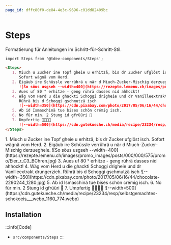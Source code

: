 ```yaml
---
page_id: dffc80f0-de84-4e3c-9696-c01dd82409bc
---
```




# Steps

Formatierung für Anleitungen im Schritt-für-Schritt-Stil.

```md
import Steps from '@tdev-components/Steps';

<Steps>
   1. Miuch u Zucker ine Topf gheie u erhitzä, bis dr Zucker ufglöst isch.  
      Sofort wägnä vom Herd.
   2. Eigäub ire Schüssle verrührä u när d Miuch-Zucker-Mischig derzuegheie.
      ![So söus usgseh --width=400](https://rezepte.lemenu.ch/images/promo_images/posts/000/000/575/promo/Eier_r_C3_BChren.jpg)
   3. Aues uf 80 ° erhitze - geng rührä dasses nid ahhockt!
   4. Wäg vom Herd u die ghackti Schoggi drigheie und dr Vanilleextrakt drungerzieh.  
      Rührä bis d Schoggi gschmutzä isch
      ![--width=350](https://cdn.pixabay.com/photo/2017/05/06/16/44/chocolate-2290244_1280.jpg)
   5. Ab id Ismaschinä tue bises schön crémig isch.
   6. No für min. 2 Stung id gfrüüri 🥶
   7. Umpfertig 🧁🍧🍨🍦
      ![--width=500](https://cdn.gutekueche.ch/media/recipe/23234/resp/selbstgemachtes-schokoeis___webp_1160_774.webp)
</Steps>
```

<BrowserWindow>
  <Steps>
      1. Miuch u Zucker ine Topf gheie u erhitzä, bis dr Zucker ufglöst isch.  
         Sofort wägnä vom Herd.
      2. Eigäub ire Schüssle verrührä u när d Miuch-Zucker-Mischig derzuegheie.
         ![So söus usgseh --width=400](https://rezepte.lemenu.ch/images/promo_images/posts/000/000/575/promo/Eier_r_C3_BChren.jpg)
      3. Aues uf 80 ° erhitze - geng rührä dasses nid ahhockt!
      4. Wäg vom Herd u die ghackti Schoggi drigheie und dr Vanilleextrakt drungerzieh.  
         Rührä bis d Schoggi gschmutzä isch
         ![--width=350](https://cdn.pixabay.com/photo/2017/05/06/16/44/chocolate-2290244_1280.jpg)
      5. Ab id Ismaschinä tue bises schön crémig isch.
      6. No für min. 2 Stung id gfrüüri 🥶
      7. Umpfertig 🧁🍧🍨🍦
         ![--width=500](https://cdn.gutekueche.ch/media/recipe/23234/resp/selbstgemachtes-schokoeis___webp_1160_774.webp)
  </Steps>
</BrowserWindow>

## Installation

:::info[Code]
- `src/components/Steps`
:::